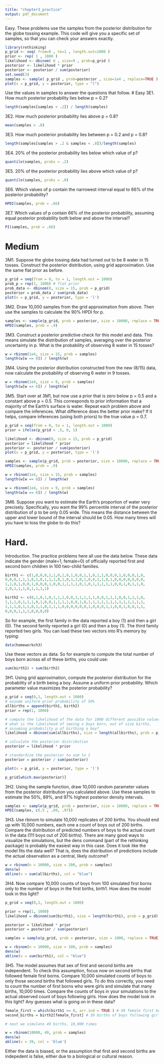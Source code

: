 ```yaml
---
title: "chapter3_practice"
output: pdf_document
---
```


Easy. These problems use the samples from the posterior distribution for the globe tossing example. This code will give you a specific set of samples, so that you can check your answers exactly.

```r
library(rethinking)
p_grid <- seq( from=0 , to=1 , length.out=1000 )
prior <- rep( 1 , 1000 )
likelihood <- dbinom( 6 , size=9 , prob=p_grid )
posterior <- likelihood * prior
posterior <- posterior / sum(posterior)
set.seed(3)
samples <- sample( p_grid , prob=posterior , size=1e4 , replace=TRUE )
plot(x = p_grid, y = posterior, type = "l")

```
Use the values in samples to answer the questions that follow.
# Easy 
3E1. How much posterior probability lies below p = 0.2?
```r
length(samples[samples < .2]) / length(samples)
```
3E2. How much posterior probability lies above p = 0.8?
```r
mean(samples > .8)
```
3E3. How much posterior probability lies between p = 0.2 and p = 0.8?
```r
length(samples[samples > .2 & samples < .8])/length(samples)
```
3E4. 20% of the posterior probability lies below which value of p?
```r
quantile(samples, probs = .2)
```

3E5. 20% of the posterior probability lies above which value of p?
```r
quantile(samples, probs = .8)
```

3E6. Which values of p contain the narrowest interval equal to 66% of the posterior probability?
```r
HPDI(samples, prob = .66)

```


3E7. Which values of p contain 66% of the posterior probability, assuming equal posterior probability both below and above the interval?

```r
PI(samples, prob = .66)
```
# Medium

3M1. Suppose the globe tossing data had turned out to be 8 water in 15 tosses. Construct the posterior distribution, using grid approximation. Use the same flat prior as before.
```r
p_grid = seq(from = 0, to = 1, length.out = 1000)
prob_p = rep(1, 1000) # flat prior
prob_data <- dbinom(8, size = 15, prob = p_grid)
posterior = prob_data / sum(prob_data)
plot(x = p_grid, y = posterior, type = 'l')
```


3M2. Draw 10,000 samples from the grid approximation from above. Then use the samples to calculate the 90% HPDI for p.
```r
samples <- sample(p_grid, prob = posterior, size = 10000, replace = TRUE)
HPDI(samples, prob = .9)

```

3M3. Construct a posterior predictive check for this model and data. This means simulate the distribution of samples, averaging over the posterior uncertainty in p. What is the probability of observing 8 water in 15 tosses?
```r
w = rbinom(1e4, size = 15, prob = samples)
length(w[w == 8]) / length(w)
```

3M4. Using the posterior distribution constructed from the new (8/15) data, now calculate the probability of observing 6 water in 9 tosses.
```r
w = rbinom(1e4, size = 9, prob = samples)
length(w[w == 6]) / length(w)
```

3M5. Start over at 3M1, but now use a prior that is zero below p = 0.5 and a constant above p = 0.5. This corresponds to prior information that a majority of the Earth’s surface is water. Repeat each problem above and compare the inferences. What difference does the better prior make? If it helps, compare inferences (using both priors) to the true value p = 0.7.

```r
p_grid = seq(from = 0, to = 1, length.out = 1000)
prior = ifelse(p_grid < .5, 0, 1)

likelihood <- dbinom(8, size = 15, prob = p_grid)
posterior = likelihood * prior
posterior <- posterior / sum(posterior)
plot(x = p_grid, y = posterior, type = 'l')

```


```r

samples <- sample(p_grid, prob = posterior, size = 10000, replace = TRUE)
HPDI(samples, prob = .9)
```

```r
w = rbinom(1e4, size = 15, prob = samples)
length(w[w == 8]) / length(w)
```

```r
w = rbinom(1e4, size = 9, prob = samples)
length(w[w == 6]) / length(w)

```


3M6. Suppose you want to estimate the Earth’s proportion of water very precisely. Specifically, you want the 99% percentile interval of the posterior distribution of p to be only 0.05 wide. This means the distance between the upper and lower bound of the interval should be 0.05. How many times will you have to toss the globe to do this?

# Hard.
Introduction. The practice problems here all use the data below. These data indicate the gender (male=1, female=0) of officially reported first and second born children in 100 two-child families.

```r
birth1 <- c(1,0,0,0,1,1,0,1,0,1,0,0,1,1,0,1,1,0,0,0,1,0,0,0,1,0,
0,0,0,1,1,1,0,1,0,1,1,1,0,1,0,1,1,0,1,0,0,1,1,0,1,0,0,0,0,0,0,0,
1,1,0,1,0,0,1,0,0,0,1,0,0,1,1,1,1,0,1,0,1,1,1,1,1,0,0,1,0,1,1,0,
1,0,1,1,1,0,1,1,1,1)
```

```r
birth2 <- c(0,1,0,1,0,1,1,1,0,0,1,1,1,1,1,0,0,1,1,1,0,0,1,1,1,0,
1,1,1,0,1,1,1,0,1,0,0,1,1,1,1,0,0,1,0,1,1,1,1,1,1,1,1,1,1,1,1,1,
1,1,1,0,1,1,0,1,1,0,1,1,1,0,0,0,0,0,0,1,0,0,0,1,1,0,0,1,0,0,1,1,
0,0,0,1,1,1,0,0,0,0)
```

So for example, the first family in the data reported a boy (1) and then a girl (0). The second family reported a girl (0) and then a boy (1). The third family reported two girls. You can load these two vectors into R’s memory by typing:
```r
data(homeworkch3)
```
Use these vectors as data. So for example to compute the total number of boys born across all of these births, you could use:

```r
sum(birth1) + sum(birth2)
```
3H1. Using grid approximation, compute the posterior distribution for the probability of a birth being a boy. Assume a uniform prior probability. Which parameter value maximizes the posterior probability?
```r
p_grid = seq(0,1, length.out = 1000)
# assume uniform prior probability of 50%
allbirths = append(birth1, birth2)
prior = rep(1, 1000)

# compute the likelihood of the data for 1000 different possible values of p
# what is the likelihood of seeing x boys born, out of size births, 
# assuming probability p of birthing a boy?
likelihood = dbinom(sum(allbirths), size = length(allbirths), prob = p_grid)

# calculate the posterior distribution
posterior = likelihood * prior

# standardize the posterior to sum to 1
posterior = posterior / sum(posterior)

plot(x = p_grid, y = posterior, type = 'l')
```

```r
p_grid[which.max(posterior)]
```


3H2. Using the sample function, draw 10,000 random parameter values from the posterior distribution you calculated above. Use these samples to estimate the 50%, 89%, and 97% highest posterior density intervals.
```r
samples <- sample(p_grid, prob = posterior, size = 10000, replace = TRUE)
HPDI(samples, c(.5 , .89, .97))

```

3H3. Use rbinom to simulate 10,000 replicates of 200 births. You should end up with 10,000 numbers, each one a count of boys out of 200 births. Compare the distribution of predicted numbers of boys to the actual count in the data (111 boys out of 200 births). There are many good ways to visualize the simulations, but the dens command (part of the rethinking package) is probably the easiest way in this case. Does it look like the model fits the data well? That is, does the distribution of predictions include the actual observation as a central, likely outcome?

```r
w = rbinom(n = 10000, size = 200, prob = samples)
dens(w)
abline(v = sum(allbirths), col = "blue")
```


3H4. Now compare 10,000 counts of boys from 100 simulated first borns only to the number of boys in the first births, birth1. How does the model look in this light?
```r

p_grid = seq(0,1, length.out = 1000)

prior = rep(1, 1000)
likelihood = dbinom(sum(birth1), size = length(birth1), prob = p_grid)

posterior = likelihood * prior
posterior = posterior / sum(posterior)

samples = sample(p_grid, prob = posterior, size = 1000, replace = TRUE)

w = rbinom(n = 10000, size = 100, prob = samples)
dens(w)
abline(v = sum(birth1), col = "blue")
```

3H5. The model assumes that sex of first and second births are independent. To check this assumption, focus now on second births that followed female first borns. Compare 10,000 simulated counts of boys to only those second births that followed girls. To do this correctly, you need to count the number of first borns who were girls and simulate that many births, 10,000 times. Compare the counts of boys in your simulations to the actual observed count of boys following girls. How does the model look in this light? Any guesses what is going on in these data?

```r
female_first = which(birth1 == 0, arr.ind = TRUE ) # 49 female first borns
second_births = birth2[female_first] # 39 births of boys following girls

# next we simulate 49 births, 10,000 times

w = rbinom(10000, 49, prob = samples)
dens(w)
abline(v = 39, col = 'blue')
```


Either the data is biased, or the assumption that first and second births are indepedent is false, either due to a biological or cultural reason.
